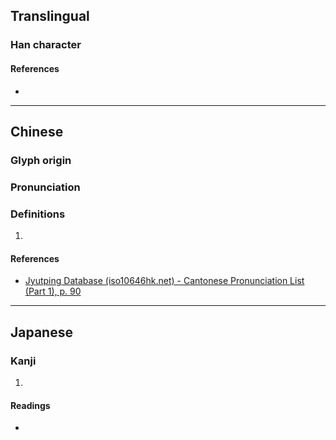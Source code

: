 {{character info/new}}
==Translingual==

===Han character===
{{Han char|rn=35|rad=夊|as=07|sn=10|four=88407|canj=OOGE|ids=⿱坐夂}}

====References====
* {{Han ref|kx=0245.110|dkj=05719|hdz=20870.020|uh=590E|ud=22798|bh=D159|bd=53593}}

----

==Chinese==
{{zh-forms}}

===Glyph origin===
{{Han etym}}

===Pronunciation===
{{zh-pron
|m=cuò
|c=zo3
|mc=y
|oc=y
|cat=
}}

===Definitions===
{{zh-hanzi}}

# {{rfdef|lang=zh}}

====References====
* [http://www.iso10646hk.net/jp/document/download.jsp Jyutping Database (iso10646hk.net) - Cantonese Pronunciation List (Part 1), p. 90]

----

==Japanese==

===Kanji===
{{ja-kanji|grade=|rs=夊07}}

# {{defn|lang=ja|sort=夊07}}

====Readings====
* {{ja-readings|on=さ,しゃ,さい|kun=いつわる}}